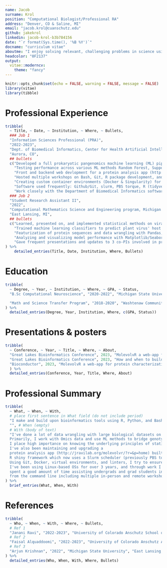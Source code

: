 ```yaml
---
name: Jacob
surname: Krol
position: "Computational Biologist/Professional RA"
address: "Denver, CO & Saline, MI"
email: "jacob.krol@cuanschutz.edu"
github: jakekrol 
linkedin: jacob-krol-b3b784156
date: "`r format(Sys.time(), '%B %Y')`"
docname: "curriculum vitae"
aboutme: "I enjoy solving relevant, challenging problems in science using computational approaches."
headcolor: "0F2137"
output: 
  vitae::moderncv:
    theme: "fancy"
---
```


```r
knitr::opts_chunk$set(echo = FALSE, warning = FALSE, message = FALSE)
library(vitae)
library(tibble)
```

# Professional Experience
```r
tribble(
  ~ Title, ~ Date, ~ Institution, ~ Where, ~ Bullets,
  ### Job 1
  "Information Sciences Professional (PRA)",
  "2022-2023",
  "Dept. of Biomedical Informatics, Center for Health Artificial Intelligence, University of Colorado Anschutz School of Medicine - JRaviLab", 
  "Aurora, CO",
  ## bullets
  c("Developed a full prokaryotic pangenomics machine learning (ML) pipeline that collects data from bvbrc, annotates genomes, and generates a pangenome of gene clusters serving as input for predictive anbitiotic resistance ML classifiers",
    "Testing performance across various ML methods Random Forest, Support Vector Machine, and XGBoost across multiple pathogenic organisms (ESKAPE & more)",
    "Front and backend web devlopment for a protein analysis app (http://jravilab.org/molevolvr/?r=&p=home) [R + Shiny + Slurm + batch scripts]",
    "Hosted multiple workshops on Bash, Git, R package development, and ssh-workflow basics",
    "Creating custom container environments (Docker & Singularity) for running projects on various machines",
    "Software used frequently: Github/Git, slurm, PBS torque, R (tidyverse, Bioconductor suite, httr, Shiny, & much more), Python (Pandas, Numpy, Scikit-learn, Matplotlib, BioPython, requests, & more), Bash, Docker, notebook environments (Rmd, Jupyter, & Quarto), various CLI tools, & many more",
    "Work closely with the Department of Biomedical Informatics software engineering team on web development, server on-boarding, installations, environment setup, and more"),
  ### Job 2
  "Student Research Assistant II",
  "2022",
  "Computational Mathematics Science and Engineering program, Michigan State University - Krishnan Lab & Malmstrom Lab", 
  "East Lansing, MI",
  ## bullets
  c("Learned, presented on, and implemented statistical methods on viral protein datasets: fisher test, logistic regression, & principal component analysis",
    "Trained machine learning classifiers to predict plant virus' host types; also, trained models to predict plant virus taxonomy.", 
    "Featurization of protein sequences and data wrangling with Pandas, Biopython, NumPy, and R (Tidyverse + Bioconductor) packages for biological feature extraction",
    "Analyzing and visualizing model performance with Matplotlib/Seaborn & Scikit-learn performance metrics", 
    "Gave frequent presentations and updates to 3 co-PIs involved in project")
) %>%
    detailed_entries(Title, Date, Institution, Where, Bullets)

```

# Education
```r
tribble(
  ~ Degree, ~ Year, ~ Institution, ~ Where, ~ GPA, ~ Status,
  "B.Sc Computational Neuroscience", "2020-2022", "Michigan State University", "East Lansing, Michigan", "GPA: 3.89", "Graduation Award: 'With Honor'",

  "Math and Science Transfer Program", "2018-2020", "Washtenaw Community College", "Ann Arbor, MI", "GPA: 3.52", "Transferred"
) %>% 
  detailed_entries(Degree, Year, Institution, Where, c(GPA, Status))
```

# Presentations & posters
```r
tribble(
  ~ Conference, ~ Year, ~ Title, ~ Where, ~ About,
  "Great Lakes Bioinformatics Conference", 2023, "MolevolvR a web-app for protein characterization", "McGill University, Montreal, CA", "Discussed the development and future directions of a web-app I develop: http://jravilab.org/molevolvr",
  "Great Lakes Bioinformatics Conference", 2023, "How and when to build a web-app or R package?", "McGill Universtiy, Montreal, CA", "Co-hosted a 4 hour in-person workshop on how to build an R package using automation: devtools and usethis. A github repo for a sample R package I wrote is located at http://www.github.com/jravilab/iprscanr. My section was 1 hour out of the total 4.",
  "Bioconductor", 2023, "MolevolvR a web-app for protein characterization", "Harvard University, Boston, MA", "Latest developments on protein analysis web application, MolEvovlR"
  ) %>% 
  detailed_entries(Conference, Year, Title, Where, About)
```

# Professional Summary
```r
tribble(
  ~ What, ~ When, ~ With,
  # place first sentence in What field (do not include period)
  "I make and build upon bioinformatics tools using R, Python, and Bash/shell with basic familarity of other common languages like Javascript, C, Java, and Perl",
  "", # When (empty)
  # With (body of text)
  "I've done a lot of data wrangling with large biological datasets on and off HPC environments. 
  Primarily, I work with Omics data and use ML methods to bridge genotype features to phenotypic outcomes. 
  I place high importance on knowing the underlying principles of statistical methods and how to use them effectively. 
  I've also been maintaining and upgrading a 
  protein analysis app (http://jravilab.org/molevolvr/?r=&p=home) built with the 
  R shiny framework which now uses a Slurm scheduler (previously PBS torque) on the backend to handle job submissions.
  Using Git, Docker, virtual environments, and linters, I try to ensure my code is reproducible and readable. 
  I've been using Linux-based OSs for over 3 years, and through work I've 
  spent a good amount of time assisting undergrads and grad students in working 
  from the command line including multiple in-person and remote workshops."
) %>% 
  brief_entries(What, When, With)
```

# References
```r
tribble(
  ~ Who, ~ When, ~ With, ~ Where, ~ Bullets,
  # Ref 1
  "Janani Ravi", "2022-2023", "University of Colorado Anschutz School of Medicine", "Aurora, CO", c("janani.ravi@cuanschutz.edu", "Principal investigator of JRaviLab"),
  # Ref 2
  "Faisal Alquaddoomi", "2022-2023", "University of Colorado Anschutz Anschutz School of Medicine", "Aurora, CO", c("faisal.alquaddoomi@cuanschutz.edu", "Software engineer"),
  # Ref 3
  "Arjun Krishnan", "2022", "Michigan State University", "East Lansing, MI", c("arjun.krishnan@cuanschutz.edu", "Principal invesigator of Krishnan Lab")
) %>%
  detailed_entries(Who, When, With, Where, Bullets)
```
